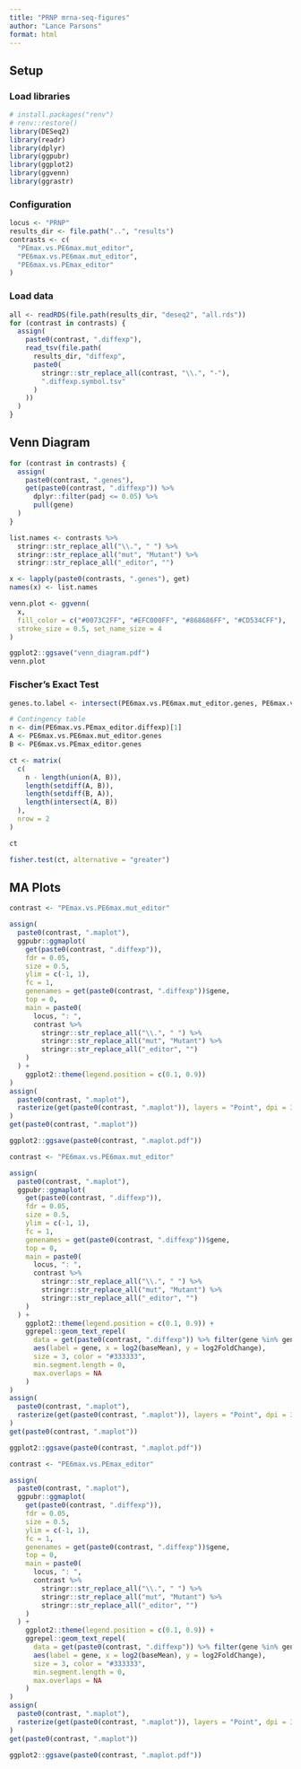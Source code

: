 ```yaml
---
title: "PRNP mrna-seq-figures"
author: "Lance Parsons"
format: html
---
```


## Setup

### Load libraries

```r
# install.packages("renv")
# renv::restore()
library(DESeq2)
library(readr)
library(dplyr)
library(ggpubr)
library(ggplot2)
library(ggvenn)
library(ggrastr)
```

### Configuration

```r
locus <- "PRNP"
results_dir <- file.path("..", "results")
contrasts <- c(
  "PEmax.vs.PE6max.mut_editor",
  "PE6max.vs.PE6max.mut_editor",
  "PE6max.vs.PEmax_editor"
)
```

### Load data

```r
all <- readRDS(file.path(results_dir, "deseq2", "all.rds"))
for (contrast in contrasts) {
  assign(
    paste0(contrast, ".diffexp"),
    read_tsv(file.path(
      results_dir, "diffexp",
      paste0(
        stringr::str_replace_all(contrast, "\\.", "-"),
        ".diffexp.symbol.tsv"
      )
    ))
  )
}
```

## Venn Diagram

```r
for (contrast in contrasts) {
  assign(
    paste0(contrast, ".genes"),
    get(paste0(contrast, ".diffexp")) %>%
      dplyr::filter(padj <= 0.05) %>%
      pull(gene)
  )
}

list.names <- contrasts %>%
  stringr::str_replace_all("\\.", " ") %>%
  stringr::str_replace_all("mut", "Mutant") %>%
  stringr::str_replace_all("_editor", "")

x <- lapply(paste0(contrasts, ".genes"), get)
names(x) <- list.names

venn.plot <- ggvenn(
  x,
  fill_color = c("#0073C2FF", "#EFC000FF", "#868686FF", "#CD534CFF"),
  stroke_size = 0.5, set_name_size = 4
)

ggplot2::ggsave("venn_diagram.pdf")
venn.plot
```

### Fischer's Exact Test

```r
genes.to.label <- intersect(PE6max.vs.PE6max.mut_editor.genes, PE6max.vs.PEmax_editor.genes)

# Contingency table
n <- dim(PE6max.vs.PEmax_editor.diffexp)[1]
A <- PE6max.vs.PE6max.mut_editor.genes
B <- PE6max.vs.PEmax_editor.genes

ct <- matrix(
  c(
    n - length(union(A, B)),
    length(setdiff(A, B)),
    length(setdiff(B, A)),
    length(intersect(A, B))
  ),
  nrow = 2
)

ct

fisher.test(ct, alternative = "greater")
```

## MA Plots

```r
contrast <- "PEmax.vs.PE6max.mut_editor"

assign(
  paste0(contrast, ".maplot"),
  ggpubr::ggmaplot(
    get(paste0(contrast, ".diffexp")),
    fdr = 0.05,
    size = 0.5,
    ylim = c(-1, 1),
    fc = 1,
    genenames = get(paste0(contrast, ".diffexp"))$gene,
    top = 0,
    main = paste0(
      locus, ": ",
      contrast %>%
        stringr::str_replace_all("\\.", " ") %>%
        stringr::str_replace_all("mut", "Mutant") %>%
        stringr::str_replace_all("_editor", "")
    )
  ) +
    ggplot2::theme(legend.position = c(0.1, 0.9))
)
assign(
  paste0(contrast, ".maplot"),
  rasterize(get(paste0(contrast, ".maplot")), layers = "Point", dpi = 300)
)
get(paste0(contrast, ".maplot"))

ggplot2::ggsave(paste0(contrast, ".maplot.pdf"))
```

```r
contrast <- "PE6max.vs.PE6max.mut_editor"

assign(
  paste0(contrast, ".maplot"),
  ggpubr::ggmaplot(
    get(paste0(contrast, ".diffexp")),
    fdr = 0.05,
    size = 0.5,
    ylim = c(-1, 1),
    fc = 1,
    genenames = get(paste0(contrast, ".diffexp"))$gene,
    top = 0,
    main = paste0(
      locus, ": ",
      contrast %>%
        stringr::str_replace_all("\\.", " ") %>%
        stringr::str_replace_all("mut", "Mutant") %>%
        stringr::str_replace_all("_editor", "")
    )
  ) +
    ggplot2::theme(legend.position = c(0.1, 0.9)) +
    ggrepel::geom_text_repel(
      data = get(paste0(contrast, ".diffexp")) %>% filter(gene %in% genes.to.label),
      aes(label = gene, x = log2(baseMean), y = log2FoldChange),
      size = 3, color = "#333333",
      min.segment.length = 0,
      max.overlaps = NA
    )
)
assign(
  paste0(contrast, ".maplot"),
  rasterize(get(paste0(contrast, ".maplot")), layers = "Point", dpi = 300)
)
get(paste0(contrast, ".maplot"))

ggplot2::ggsave(paste0(contrast, ".maplot.pdf"))
```


```r
contrast <- "PE6max.vs.PEmax_editor"

assign(
  paste0(contrast, ".maplot"),
  ggpubr::ggmaplot(
    get(paste0(contrast, ".diffexp")),
    fdr = 0.05,
    size = 0.5,
    ylim = c(-1, 1),
    fc = 1,
    genenames = get(paste0(contrast, ".diffexp"))$gene,
    top = 0,
    main = paste0(
      locus, ": ",
      contrast %>%
        stringr::str_replace_all("\\.", " ") %>%
        stringr::str_replace_all("mut", "Mutant") %>%
        stringr::str_replace_all("_editor", "")
    )
  ) +
    ggplot2::theme(legend.position = c(0.1, 0.9)) +
    ggrepel::geom_text_repel(
      data = get(paste0(contrast, ".diffexp")) %>% filter(gene %in% genes.to.label),
      aes(label = gene, x = log2(baseMean), y = log2FoldChange),
      size = 3, color = "#333333",
      min.segment.length = 0,
      max.overlaps = NA
    )
)
assign(
  paste0(contrast, ".maplot"),
  rasterize(get(paste0(contrast, ".maplot")), layers = "Point", dpi = 300)
)
get(paste0(contrast, ".maplot"))

ggplot2::ggsave(paste0(contrast, ".maplot.pdf"))
```
